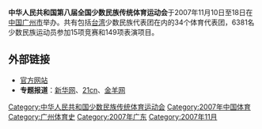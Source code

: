 {{Infobox_AllGames
| Name = 中华人民共和国第八届少数民族传统体育运动会<br/>the 8th National Traditional Games of Ethnic Minorities of the People's Republic of China
| Logo = 中华人民共和国第八届少数民族传统体育运动会会徽.jpg
| Size = 200
| Optional caption = <br/>[[File:PRC_8m_1.gif|200px]]
<br/>八民运会吉祥物<br/>悦悦
| Host city = {{CHN}}[[广东省|广东省]][[广州|广州]]
| Motto= 
| Provinces and cities participating = 34个代表团
| Athletes participating = 6381名
| Events = 15个大项，149个表演项目
| Opening ceremony = 2007年11月10日
| Closing ceremony = 2007年11月18日
| Torch relay began by = 
| Officially opened by = [[中华人民共和国国务院副总理|国务院副总理]][[回良玉|回良玉]]
| Officially closed by = 国家民委副主任丹珠昂奔
| Athlete's Oath = 
| Judge's Oath = 
| Stadium = [[广州奥林匹克体育中心|广州奥林匹克体育中心]]
| previous=[[中华人民共和国第七届少数民族传统体育运动会|2003]]
| next=[[中华人民共和国第九届少数民族传统体育运动会|2011]]
}}

'''中华人民共和国第八届全国少数民族传统体育运动会'''于2007年11月10日至18日在[[中国|中国]][[广州市|广州市]]举办。共有包括[[台湾|台湾]]少数民族代表团在内的34个体育代表团，6381名少数民族运动员参加15项竞赛和149项表演项目。

</div>
{{Location map+|China|width=250|float=none}
 |alt=Location of Guangzhou, China
 |caption=广州在中国的位置
 |places=
  {{Location map~ | China
   | label = 广州
   | background=white
    | lat_deg = 23.17
    | lon_deg =113.33 }}
    | link=[[广州|广州]]
}}
</div>

== 外部链接 ==
*[https://web.archive.org/web/20071023180709/http://www.8mgz.cn/ 官方网站]
*'''专题报道'''：[http://www.gd.xinhuanet.com/ztbd/myh8/ 新华网]{{Wayback|url=http://www.gd.xinhuanet.com/ztbd/myh8/ |date=20200902220147 }}、[https://web.archive.org/web/20150605050224/http://news.21cn.com/zhuanti/domestic/8mgz/ 21cn]、[https://web.archive.org/web/20071113103743/http://www.ycwb.com/special/node_4871.htm 金羊网]

{{中华人民共和国少数民族传统体育运动会}}
[[Category:中华人民共和国少数民族传统体育运动会|Category:中华人民共和国少数民族传统体育运动会]]
[[Category:2007年中国体育|Category:2007年中国体育]]
[[Category:广州体育史|Category:广州体育史]]
[[Category:2007年广东|Category:2007年广东]]
[[Category:2007年11月|Category:2007年11月]]
